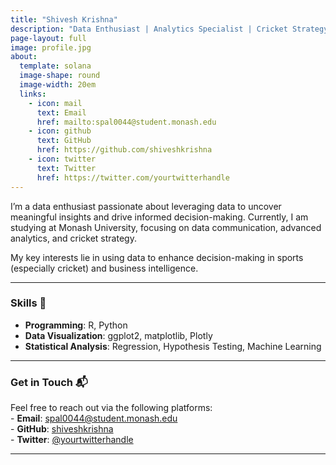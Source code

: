 ```yaml
---
title: "Shivesh Krishna"
description: "Data Enthusiast | Analytics Specialist | Cricket Strategy Aficionado"
page-layout: full
image: profile.jpg  
about:
  template: solana
  image-shape: round
  image-width: 20em
  links:
    - icon: mail
      text: Email
      href: mailto:spal0044@student.monash.edu
    - icon: github
      text: GitHub
      href: https://github.com/shiveshkrishna
    - icon: twitter
      text: Twitter
      href: https://twitter.com/yourtwitterhandle  
---
```


I’m a data enthusiast passionate about leveraging data to uncover meaningful insights and drive informed decision-making. Currently, I am studying at Monash University, focusing on data communication, advanced analytics, and cricket strategy.

My key interests lie in using data to enhance decision-making in sports (especially cricket) and business intelligence.

------------------------------------------------------------------------

### Skills 🚀

-   **Programming**: R, Python\
-   **Data Visualization**: ggplot2, matplotlib, Plotly\
-   **Statistical Analysis**: Regression, Hypothesis Testing, Machine Learning

------------------------------------------------------------------------

### Get in Touch 📬

Feel free to reach out via the following platforms:\
- **Email**: [spal0044\@student.monash.edu](mailto:spal0044@student.monash.edu)\
- **GitHub**: [shiveshkrishna](https://github.com/shiveshkrishna)\
- **Twitter**: [\@yourtwitterhandle](https://twitter.com/yourtwitterhandle)

------------------------------------------------------------------------
